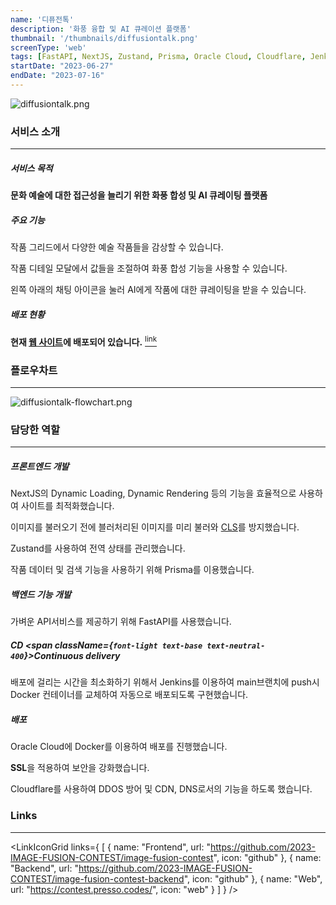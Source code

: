 ```yaml
---
name: '디퓨전톡'
description: '화풍 융합 및 AI 큐레이션 플랫폼'
thumbnail: '/thumbnails/diffusiontalk.png'
screenType: 'web'
tags: [FastAPI, NextJS, Zustand, Prisma, Oracle Cloud, Cloudflare, Jenkins, Docker, SSL, OpenAI, MySQL]
startDate: "2023-06-27"
endDate: "2023-07-16"
---
```


![diffusiontalk.png](/thumbnails/diffusiontalk.png)

### 서비스 소개

---

##### 서비스 목적

**문화 예술에 대한 접근성을 늘리기 위한 화풍 합성 및 AI 큐레이팅 플랫폼**

##### 주요 기능

작품 그리드에서 다양한 예술 작품들을 감상할 수 있습니다.

작품 디테일 모달에서 값들을 조절하여 화풍 합성 기능을 사용할 수 있습니다.

왼쪽 아래의 채팅 아이콘을 눌러 AI에게 작품에 대한 큐레이팅을 받을 수 있습니다.

##### 배포 현황

**현재 [웹 사이트](https://contest.presso.codes/)에 배포되어 있습니다.** [<sup>link</sup>](#links)

### 플로우차트

---

![diffusiontalk-flowchart.png](/portfolio/diffusiontalk-flowchart.png)

### 담당한 역할

---

##### 프론트엔드 개발

NextJS의 Dynamic Loading, Dynamic Rendering 등의 기능을 효율적으로 사용하여 사이트를 최적화했습니다.

이미지를 불러오기 전에 블러처리된 이미지를 미리 불러와 [CLS](https://nextjs.org/learn/seo/web-performance/cls)를 방지했습니다.

Zustand를 사용하여 전역 상태를 관리했습니다.

작품 데이터 및 검색 기능을 사용하기 위해 Prisma를 이용했습니다.

##### 백엔드 기능 개발

가벼운 API서비스를 제공하기 위해 FastAPI를 사용했습니다.

##### CD <span className={`font-light text-base text-neutral-400`}>Continuous delivery</span>

배포에 걸리는 시간을 최소화하기 위해서 Jenkins를 이용하여 main브랜치에 push시 Docker 컨테이너를 교체하여 자동으로 배포되도록 구현했습니다.

##### 배포

Oracle Cloud에 Docker를 이용하여 배포를 진행했습니다.

**SSL**을 적용하여 보안을 강화했습니다.

Cloudflare를 사용하여 DDOS 방어 및 CDN, DNS로서의 기능을 하도록 했습니다.

### Links

---

<LinkIconGrid
    links={
        [
            {
                name: "Frontend",
                url: "https://github.com/2023-IMAGE-FUSION-CONTEST/image-fusion-contest",
                icon: "github"
            },
            {
                name: "Backend",
                url: "https://github.com/2023-IMAGE-FUSION-CONTEST/image-fusion-contest-backend",
                icon: "github"
            },
            {
                name: "Web",
                url: "https://contest.presso.codes/",
                icon: "web"
            }
        ]
    }
/>
